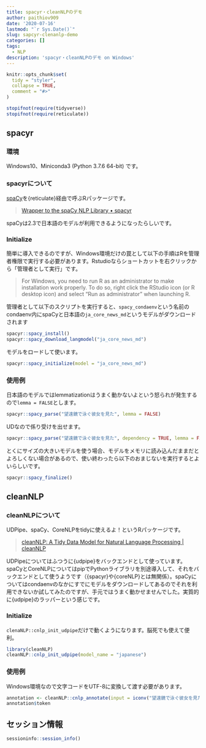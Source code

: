 ```yaml
---
title: spacyr・cleanNLPのデモ
author: paithiov909
date: '2020-07-16'
lastmod: "`r Sys.Date()`"
slug: sapcyr-clenanlp-demo
categories: []
tags:
  - NLP
description: 'spacyr・cleanNLPのデモ on Windows'
---
```


```r
knitr::opts_chunk$set(
  tidy = "styler",
  collapse = TRUE,
  comment = "#>"
)

stopifnot(require(tidyverse))
stopifnot(require(reticulate))
```

## spacyr

### 環境

Windows10、Miniconda3 (Python 3.7.6 64-bit) です。

### spacyrについて

[spaCy](https://spacy.io/)を{reticulate}経由で呼ぶRパッケージです。

> [Wrapper to the spaCy NLP Library • spacyr](https://spacyr.quanteda.io/)

spaCyは2.3で日本語のモデルが利用できるようになったらしいです。

### Initialize

簡単に導入できるのですが、Windows環境だけの罠として以下の手順はRを管理者権限で実行する必要があります。Rstudioならショートカットを右クリックから「管理者として実行」です。

> For Windows, you need to run R as an administrator to make installation work properly. To do so, right click the RStudio icon (or R desktop icon) and select “Run as administrator” when launching R.

管理者として以下のスクリプトを実行すると、`spacy_condaenv`という名前のcondaenv内にspaCyと日本語の`ja_core_news_md`というモデルがダウンロードされます

```r
spacyr::spacy_install()
spacyr::spacy_download_langmodel("ja_core_news_md")
```

モデルをロードして使います。

```r
spacyr::spacy_initialize(model = "ja_core_news_md")
```

### 使用例

日本語のモデルではlemmatizationはうまく動かないよという怒られが発生するので`lemma = FALSE`とします。

```r
spacyr::spacy_parse("望遠鏡で泳ぐ彼女を見た", lemma = FALSE)
```

UDなので係り受けを出せます。

```r
spacyr::spacy_parse("望遠鏡で泳ぐ彼女を見た", dependency = TRUE, lemma = FALSE, pos = FALSE)
```

とくにサイズの大きいモデルを使う場合、モデルをメモリに読み込んだままだとよろしくない場合があるので、使い終わったら以下のおまじないを実行するとよいらしいです。

```r
spacyr::spacy_finalize()
```

## cleanNLP

### cleanNLPについて

UDPipe、spaCy、CoreNLPをtidyに使えるよ！というRパッケージです。

> [cleanNLP: A Tidy Data Model for Natural Language Processing | cleanNLP](https://statsmaths.github.io/cleanNLP/)

UDPipeについてはふつうに{udpipe}をバックエンドとして使っています。spaCyとCoreNLPについてはpipでPythonライブラリを別途導入して、それをバックエンドとして使うようです（{spacyr}や{coreNLP}とは無関係）。spaCyについてはcondaenvのなかにすでにモデルをダウンロードしてあるのでそれを利用できないか試してみたのですが、手元ではうまく動かせませんでした。実質的に{udpipe}のラッパーという感じです。

### Initialize

`clenaNLP::cnlp_init_udpipe`だけで動くようになります。脳死でも使えて便利。

```r
library(cleanNLP)
cleanNLP::cnlp_init_udpipe(model_name = "japanese")
```

### 使用例

Windows環境なので文字コードをUTF-8に変換して渡す必要があります。

```r
annotation <- cleanNLP::cnlp_annotate(input = iconv("望遠鏡で泳ぐ彼女を見た", to = "UTF-8"))
annotation$token
```

## セッション情報

```r
sessioninfo::session_info()
```
